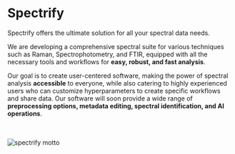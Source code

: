 
# Spectrify

Spectrify offers the ultimate solution for all your spectral data needs. 

We are developing a comprehensive spectral suite for various techniques such as Raman, Spectrophotometry, and FTIR, equipped with all the necessary tools and workflows for **easy, robust, and fast analysis**. 

Our goal is to create user-centered software, making the power of spectral analysis **accessible** to everyone, while also catering to highly experienced users who can customize hyperparameters to create specific workflows and share data. Our software will soon provide a wide range of **preprocessing options, metadata editing, spectral identification, and AI operations**.

<br></br>
<Image src="/images/spectrify_motto.png" alt="spectrify motto" width={1080} height={55} />
